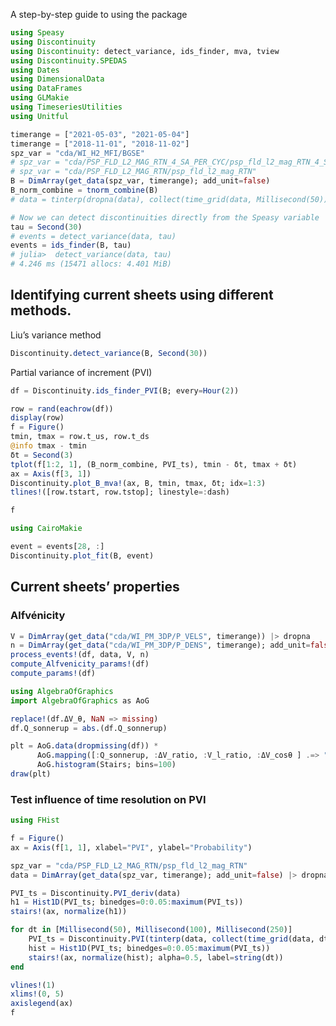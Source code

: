 A step-by-step guide to using the package

```julia
using Speasy
using Discontinuity
using Discontinuity: detect_variance, ids_finder, mva, tview
using Discontinuity.SPEDAS
using Dates
using DimensionalData
using DataFrames
using GLMakie
using TimeseriesUtilities
using Unitful

timerange = ["2021-05-03", "2021-05-04"]
timerange = ["2018-11-01", "2018-11-02"]
spz_var = "cda/WI_H2_MFI/BGSE"
# spz_var = "cda/PSP_FLD_L2_MAG_RTN_4_SA_PER_CYC/psp_fld_l2_mag_RTN_4_Sa_per_Cyc"
# spz_var = "cda/PSP_FLD_L2_MAG_RTN/psp_fld_l2_mag_RTN"
B = DimArray(get_data(spz_var, timerange); add_unit=false)
B_norm_combine = tnorm_combine(B)
# data = tinterp(dropna(data), collect(time_grid(data, Millisecond(50)))) # https://github.com/rafaqz/DimensionalData.jl/issues/1060
```

```julia
# Now we can detect discontinuities directly from the Speasy variable
tau = Second(30)
# events = detect_variance(data, tau)
events = ids_finder(B, tau)
# julia>  detect_variance(data, tau)
# 4.246 ms (15471 allocs: 4.401 MiB)
```


## Identifying current sheets using different methods.

Liu's variance method

```julia
Discontinuity.detect_variance(B, Second(30))
```

Partial variance of increment (PVI)

```julia
df = Discontinuity.ids_finder_PVI(B; every=Hour(2))
```

```julia
row = rand(eachrow(df))
display(row)
f = Figure()
tmin, tmax = row.t_us, row.t_ds
@info tmax - tmin
δt = Second(3)
tplot(f[1:2, 1], (B_norm_combine, PVI_ts), tmin - δt, tmax + δt)
ax = Axis(f[3, 1])
Discontinuity.plot_B_mva!(ax, B, tmin, tmax, δt; idx=1:3)
tlines!([row.tstart, row.tstop]; linestyle=:dash)

f
```

```julia
using CairoMakie

event = events[28, :]
Discontinuity.plot_fit(B, event)
```


## Current sheets' properties

### Alfvénicity

```julia
V = DimArray(get_data("cda/WI_PM_3DP/P_VELS", timerange)) |> dropna
n = DimArray(get_data("cda/WI_PM_3DP/P_DENS", timerange); add_unit=false) |> dropna
process_events!(df, data, V, n)
compute_Alfvenicity_params!(df)
compute_params!(df)
```

```julia
using AlgebraOfGraphics
import AlgebraOfGraphics as AoG

replace!(df.ΔV_θ, NaN => missing)
df.Q_sonnerup = abs.(df.Q_sonnerup)

plt = AoG.data(dropmissing(df)) *
      AoG.mapping([:Q_sonnerup, :ΔV_ratio, :V_l_ratio, :ΔV_cosθ ] .=> "value"; color=AoG.dims(1)) *
      AoG.histogram(Stairs; bins=100)
draw(plt)
```

### Test influence of time resolution on PVI

```julia
using FHist

f = Figure()
ax = Axis(f[1, 1], xlabel="PVI", ylabel="Probability")

spz_var = "cda/PSP_FLD_L2_MAG_RTN/psp_fld_l2_mag_RTN"
data = DimArray(get_data(spz_var, timerange); add_unit=false) |> dropna

PVI_ts = Discontinuity.PVI_deriv(data)
h1 = Hist1D(PVI_ts; binedges=0:0.05:maximum(PVI_ts))
stairs!(ax, normalize(h1))

for dt in [Millisecond(50), Millisecond(100), Millisecond(250)]
    PVI_ts = Discontinuity.PVI(tinterp(data, collect(time_grid(data, dt))); every=Hour(2))
    hist = Hist1D(PVI_ts; binedges=0:0.05:maximum(PVI_ts))
    stairs!(ax, normalize(hist); alpha=0.5, label=string(dt))
end

vlines!(1)
xlims!(0, 5)
axislegend(ax)
f
```